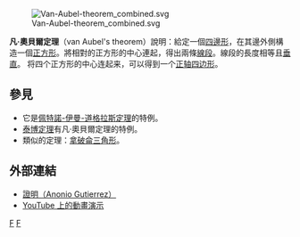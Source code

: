 [[File:Van-Aubel-theorem_combined.svg|thumb]]

'''凡·奧貝爾定理'''（van Aubel's theorem）說明：給定一個[[四邊形|四邊形]]，在其邊外側構造一個[[正方形|正方形]]。將相對的正方形的中心連起，得出兩條[[線段|線段]]。線段的長度相等且[[垂直|垂直]]。 将四个正方形的中心连起来，可以得到一个[[正轴四边形|正轴四边形]]。

==參見==
* 它是[[佩特諾-伊曼-道格拉斯定理|佩特諾-伊曼-道格拉斯定理]]的特例。
* [[泰博定理|泰博定理]]有凡·奧貝爾定理的特例。
* 類似的定理：[[拿破侖三角形|拿破侖三角形]]。

==外部連結==
* [http://agutie.homestead.com/files/vanaubel.html 證明（Anonio Gutierrez）]{{Wayback|url=http://agutie.homestead.com/files/vanaubel.html |date=20051029194911 }}
* [https://www.youtube.com/watch?v=uaWJJksfzx0 YouTube 上的動畫演示]

[[Category:四邊形|F]]
[[Category:几何定理|F]]